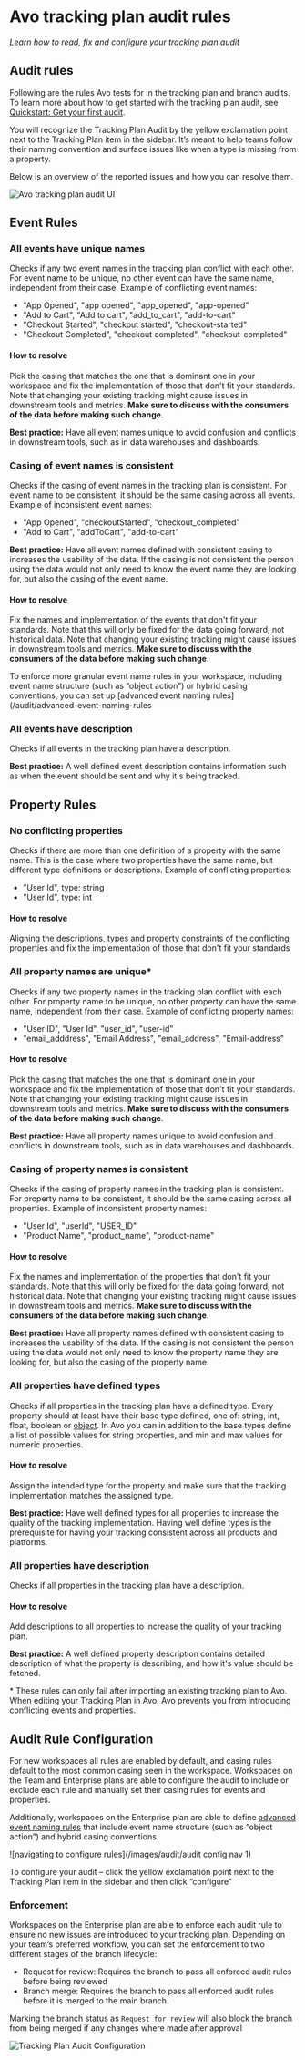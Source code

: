 
# Avo tracking plan audit rules

_Learn how to read, fix and configure your tracking plan audit_

## Audit rules

Following are the rules Avo tests for in the tracking plan and branch audits. To learn more about how to get started with the tracking plan audit, see [Quickstart: Get your first audit](/audit/quickstart).

You will recognize the Tracking Plan Audit by the yellow exclamation point next to the Tracking Plan item in the sidebar. It’s meant to help teams follow their naming convention and surface issues like when a type is missing from a property.

Below is an overview of the reported issues and how you can resolve them.

![Avo tracking plan audit UI](/images/audit/audit.png)

## Event Rules

### All events have unique names

Checks if any two event names in the tracking plan conflict with each other. For event name to be unique, no other event can have the same name, independent from their case. Example of conflicting event names:

- "App Opened", "app opened", "app_opened", "app-opened"
- "Add to Cart", "Add to cart", "add_to_cart", "add-to-cart"
- "Checkout Started", "checkout started", "checkout-started"
- "Checkout Completed", "checkout completed", "checkout-completed"

#### How to resolve

Pick the casing that matches the one that is dominant one in your workspace and fix the implementation of those that don't fit your standards. Note that changing your existing tracking might cause issues in downstream tools and metrics. **Make sure to discuss with the consumers of the data before making such change**.


<Callout type="info" emoji="💡">**Best practice:** Have all event names unique to avoid confusion and conflicts in downstream tools, such as in data warehouses and dashboards.</Callout>

### Casing of event names is consistent

Checks if the casing of event names in the tracking plan is consistent. For event name to be consistent, it should be the same casing across all events. Example of inconsistent event names:

- "App Opened", "checkoutStarted", "checkout_completed"
- "Add to Cart", "addToCart", "add-to-cart"



<Callout type="info" emoji="💡">**Best practice:** Have all event names defined with consistent casing to increases the usability of the data. If the casing is not consistent the person using the data would not only need to know the event name they are looking for, but also the casing of the event name.</Callout>

#### How to resolve

Fix the names and implementation of the events that don't fit your standards. Note that this will only be fixed for the data going forward, not historical data. Note that changing your existing tracking might cause issues in downstream tools and metrics. **Make sure to discuss with the consumers of the data before making such change**.

<Callout type="info" emoji="💡">To enforce more granular event name rules in your workspace, including event name structure (such as “object action”) or hybrid casing conventions, you can set up [advanced event naming rules](/audit/advanced-event-naming-rules</Callout>

### All events have description

Checks if all events in the tracking plan have a description.

<Callout type="info" emoji="💡">**Best practice:** A well defined event description contains information such as when the event should be sent and why it's being tracked.</Callout>

## Property Rules

### No conflicting properties

Checks if there are more than one definition of a property with the same name. This is the case where two properties have the same name, but different type definitions or descriptions. Example of conflicting properties:

- "User Id", type: string
- "User Id", type: int

#### How to resolve

Aligning the descriptions, types and property constraints of the conflicting properties and fix the implementation of those that don't fit your standards

### All property names are unique\*

Checks if any two property names in the tracking plan conflict with each other. For property name to be unique, no other property can have the same name, independent from their case. Example of conflicting property names:

- "User ID", "User Id", "user_id", "user-id"
- "email_adddress", "Email Address", "email_address", "Email-address"

#### How to resolve

Pick the casing that matches the one that is dominant one in your workspace and fix the implementation of those that don't fit your standards. Note that changing your existing tracking might cause issues in downstream tools and metrics. **Make sure to discuss with the consumers of the data before making such change**.

<Callout type="info" emoji="💡">**Best practice:** Have all property names unique to avoid confusion and conflicts in downstream tools, such as in data warehouses and dashboards.</Callout>

### Casing of property names is consistent

Checks if the casing of property names in the tracking plan is consistent. For property name to be consistent, it should be the same casing across all properties. Example of inconsistent property names:

- "User Id", "userId", "USER_ID"
- "Product Name", "product_name", "product-name"

#### How to resolve

Fix the names and implementation of the properties that don't fit your standards. Note that this will only be fixed for the data going forward, not historical data. Note that changing your existing tracking might cause issues in downstream tools and metrics. **Make sure to discuss with the consumers of the data before making such change**.

<Callout type="info" emoji="💡">**Best practice:** Have all property names defined with consistent casing to increases the usability of the data. If the casing is not consistent the person using the data would not only need to know the property name they are looking for, but also the casing of the property name.</Callout>

### All properties have defined types

Checks if all properties in the tracking plan have a defined type. Every property should at least have their base type defined, one of: string, int, float, boolean or [object](/data-design/object-properties). In Avo you can in addition to the base types define a list of possible values for string properties, and min and max values for numeric properties.

#### How to resolve

Assign the intended type for the property and make sure that the tracking implementation matches the assigned type.

<Callout type="info" emoji="💡">**Best practice:** Have well defined types for all properties to increase the quality of the tracking implementation. Having well define types is the prerequisite for having your tracking consistent across all products and platforms.</Callout>

### All properties have description

Checks if all properties in the tracking plan have a description.

#### How to resolve

Add descriptions to all properties to increase the quality of your tracking plan.

<Callout type="info" emoji="💡">**Best practice:** A well defined property description contains detailed description of what the property is describing, and how it's value should be fetched.</Callout>

\* These rules can only fail after importing an existing tracking plan to Avo. When editing your Tracking Plan in Avo, Avo prevents you from introducing conflicting events and properties.

## Audit Rule Configuration

For new workspaces all rules are enabled by default, and casing rules default to the most common casing seen in the workspace. Workspaces on the Team and Enterprise plans are able to configure the audit to include or exclude each rule and manually set their casing rules for events and properties. 

Additionally, workspaces on the Enterprise plan are able to define [advanced event naming rules](/audit/advanced-event-naming-rules) that include event name structure (such as “object action”) and hybrid casing conventions.

![navigating to configure rules](/images/audit/audit config nav 1)

To configure your audit – click the yellow exclamation point next to the Tracking Plan item in the sidebar and then click “configure”

### Enforcement
Workspaces on the Enterprise plan are able to enforce each audit rule to ensure no new issues are introduced to your tracking plan.
Depending on your team’s preferred workflow, you can set the enforcement to two different stages of the branch lifecycle:
- Request for review: Requires the branch to pass all enforced audit rules before being reviewed
- Branch merge: Requires the branch to pass all enforced audit rules before it is merged to the main branch.

 <Callout type="info" emoji="💡"> Marking the branch status as `Request for review` will also block the branch from being merged if any changes where made after approval  </Callout>

![Tracking Plan Audit Configuration](/images/audit/tracking-plan-audit-config.png)